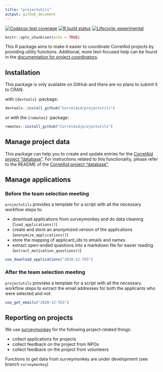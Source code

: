 ```yaml
---
title: "projectutils"
output: github_document
---
```

<!-- badges: start -->
[![Codecov test coverage](https://codecov.io/gh/CorrelAid/projectutils/branch/master/graph/badge.svg)](https://codecov.io/gh/CorrelAid/projectutils?branch=master)
[![R build status](https://github.com/CorrelAid/projectutils/workflows/R-CMD-check/badge.svg)](https://github.com/CorrelAid/projectutils/actions)
[![Lifecycle: experimental](https://img.shields.io/badge/lifecycle-experimental-orange.svg)](https://www.tidyverse.org/lifecycle/#experimental)
<!-- badges: end -->

```r
knitr::opts_chunk$set(echo = TRUE)
```

This R package aims to make it easier to coordinate CorrelAid projects by providing utility functions. 
Additional, more text-focused help can be found in the [documentation for project coordinators](https://docs.correlaid.org/project-manual/project-coordinators).

## Installation
This package is only available on GitHub and there are no plans to submit it to CRAN.

with `{devtools}` :package:
```r
devtools::install_github("CorrelAid/projectutils")
```

or with the `{remotes}` :package: 
```r
remotes::install_github("CorrelAid/projectutils")
```


## Manage project data

This package can help you to create and update entries for the [CorrelAid project "database"](https://github.com/correlaid/projectsdb). For instructions related to this functionality, please refer to the README of the [CorrelAid project "database"](https://github.com/correlaid/projectsdb).

## Manage applications

### Before the team selection meeting
`projectutils` provides a template for a script with all the necessary workflow steps to:

- download applications from surveymonkey and do data cleaning (`load_applications()`)
- create and store an anonymized version of the applications (`anonymize_applications()`)
- store the mapping of applicant_ids to emails and names
- extract open-ended questions into a markdown file for easier reading (`extract_motivation_questions()`)

```r
use_download_applications("2020-12-TES")
```

### After the team selection meeting
`projectutils` provides a template for a script with all the necessary workflow steps to extract the email addresses for both the applicants who were selected and not:

```r
use_get_emails("2020-12-TES")
```

## Reporting on projects

We use [surveymonkey](https://surveymonkey.de) for the following project-related things:

- collect applications for projects
- collect feedback on the project from NPOs
- collect feedback on the project from volunteers

Functions to get data from surveymonkey are under development (see branch `surveymonkey`)
